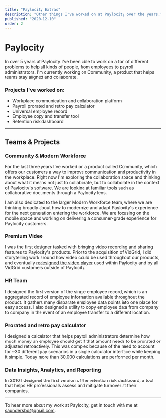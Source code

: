 ```yaml
---
title: "Paylocity Extras"
description: "Other things I've worked on at Paylocity over the years."
published: "2020-12-10"
order: 2
---
```


# Paylocity

In over 5 years at Paylocity I've been able to work on a ton of different problems to help all kinds of people, from employees to payroll administrators. I'm currently working on Community, a product that helps teams stay aligned and collaborate.

### Projects I've worked on:

- Workplace communication and collaboration platform
- Payroll prorated and retro pay calculator
- Universal employee record
- Employee copy and transfer tool
- Retention risk dashboard

---

## Teams & Projects

### Community & Modern Workforce

For the last three years I've worked on a product called Community, which offers our customers a way to improve communication and productivity in the workplace. Right now I'm exploring the collaboration space and thinking about what it means not just to collaborate, but to collaborate in the context of Paylocity's software. We are looking at familiar tools such as collaborative documents through a Paylocity lens.

I am also dedicated to the larger Modern Workforce team, where we are thinking broadly about how to modernize and adapt Paylocity's experience for the next generation entering the workforce. We are focusing on the mobile space and working on delivering a consumer-grade experience for Paylocity customers.

### Premium Video

I was the first designer tasked with bringing video recording and sharing features to Paylocity's products. Prior to the acquisition of VidGrid, I did storytelling work around how video could be used throughout our products, and eventually [redesigned the video player](/projects/vidgrid) used within Paylocity and by all VidGrid customers outside of Paylocity.

<PostImage
  alt="A grid of icons"
  caption="A grid of icons developed for the video player"
  src="/images/projects/paylocity/pcty-vidgrid.png"
  width="1320"
  height="1104"
/>

### HR Team

I designed the first version of the single employee record, which is an aggregated record of employee information available throughout the product. It gathers many disparate employee data points into one place for easy access. I also designed a utility to copy employee data from company to company in the event of an employee transfer to a different location.

### Prorated and retro pay calculator

I designed a calculator that helps payroll administrators determine how much money an employee should get if that amount needs to be prorated or adjusted retroactively. This was complex because of the need to account for ~30 different pay scenarios in a single calculator interface while keeping it simple. Today more than 30,000 calculations are performed per month.

<PostImage
  alt="A calendar picker designed for the prorated pay project"
  caption="A calendar picker designed for the prorated pay project"
  src="/images/projects/paylocity/pcty-prorated-calendar.png"
  width="1600"
  height="1000"
/>

<PostImage
  alt="A calendar picker designed for the prorated pay project"
  caption="A calendar picker designed for the prorated pay project"
  src="/images/projects/paylocity/pcty-prorated-calendar.png"
  width="1600"
  height="1000"
  darkMode
  darkSrc="/images/projects/paylocity/calendar-dark.png"
/>

### Data Insights, Analytics, and Reporting

In 2016 I designed the first version of the retention risk dashboard, a tool that helps HR professionals assess and mitigate turnover at their companies.

---

To hear more about my work at Paylocity, get in touch with me at [saundersbd@gmail.com](mailto:saundersbd@gmail.com).
